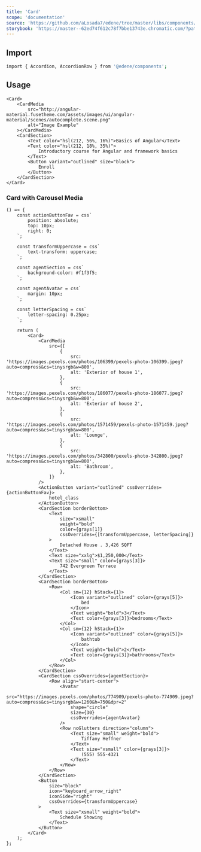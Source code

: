 ```yaml
---
title: 'Card'
scope: 'documentation'
source: 'https://github.com/aLosada7/edene/tree/master/libs/components/src/Card'
storybook: 'https://master--62ed74f612c78f7bbe13743e.chromatic.com/?path=/docs/components-accordion--playground'
---
```


## Import

```bash
import { Accordion, AccordionRow } from '@edene/components';
```

## Usage

```tsx
<Card>
    <CardMedia
        src="http://angular-material.fusetheme.com/assets/images/ui/angular-material/scenes/autocomplete.scene.png"
        alt="Image Example"
    ></CardMedia>
    <CardSection>
        <Text color="hsl(212, 56%, 16%)">Basics of Angular</Text>
        <Text color="hsl(212, 18%, 35%)">
            Introductory course for Angular and framework basics
        </Text>
        <Button variant="outlined" size="block">
            Enroll
        </Button>
    </CardSection>
</Card>
```

### Card with Carousel Media

```tsx
() => {
    const actionButtonFav = css`
        position: absolute;
        top: 10px;
        right: 0;
    `;

    const transformUppercase = css`
        text-transform: uppercase;
    `;

    const agentSection = css`
        background-color: #f1f3f5;
    `;

    const agentAvatar = css`
        margin: 10px;
    `;

    const letterSpacing = css`
        letter-spacing: 0.25px;
    `;

    return (
        <Card>
            <CardMedia
                src={[
                    {
                        src: 'https://images.pexels.com/photos/106399/pexels-photo-106399.jpeg?auto=compress&cs=tinysrgb&w=800',
                        alt: 'Exterior of house 1',
                    },
                    {
                        src: 'https://images.pexels.com/photos/186077/pexels-photo-186077.jpeg?auto=compress&cs=tinysrgb&w=800',
                        alt: 'Exterior of house 2',
                    },
                    {
                        src: 'https://images.pexels.com/photos/1571459/pexels-photo-1571459.jpeg?auto=compress&cs=tinysrgb&w=800',
                        alt: 'Lounge',
                    },
                    {
                        src: 'https://images.pexels.com/photos/342800/pexels-photo-342800.jpeg?auto=compress&cs=tinysrgb&w=800',
                        alt: 'Bathroom',
                    },
                ]}
            />
            <ActionButton variant="outlined" cssOverrides={actionButtonFav}>
                hotel_class
            </ActionButton>
            <CardSection borderBottom>
                <Text
                    size="xsmall"
                    weight="bold"
                    color={grays[1]}
                    cssOverrides={[transformUppercase, letterSpacing]}
                >
                    Detached House . 3,426 SQFT
                </Text>
                <Text size="xxlg">$1,250,000</Text>
                <Text size="small" color={grays[3]}>
                    742 Evergreen Terrace
                </Text>
            </CardSection>
            <CardSection borderBottom>
                <Row>
                    <Col sm={12} hStack={1}>
                        <Icon variant="outlined" color={grays[5]}>
                            bed
                        </Icon>
                        <Text weight="bold">3</Text>
                        <Text color={grays[3]}>bedrooms</Text>
                    </Col>
                    <Col sm={12} hStack={1}>
                        <Icon variant="outlined" color={grays[5]}>
                            bathtub
                        </Icon>
                        <Text weight="bold">2</Text>
                        <Text color={grays[3]}>bathrooms</Text>
                    </Col>
                </Row>
            </CardSection>
            <CardSection cssOverrides={agentSection}>
                <Row align="start-center">
                    <Avatar
                        src="https://images.pexels.com/photos/774909/pexels-photo-774909.jpeg?auto=compress&cs=tinysrgb&w=1260&h=750&dpr=2"
                        shape="circle"
                        size={30}
                        cssOverrides={agentAvatar}
                    />
                    <Row noGlutters direction="column">
                        <Text size="small" weight="bold">
                            Tiffany Heffner
                        </Text>
                        <Text size="xsmall" color={grays[3]}>
                            (555) 555-4321
                        </Text>
                    </Row>
                </Row>
            </CardSection>
            <Button
                size="block"
                icon="keyboard_arrow_right"
                iconSide="right"
                cssOverrides={transformUppercase}
            >
                <Text size="xsmall" weight="bold">
                    Schedule Showing
                </Text>
            </Button>
        </Card>
    );
};
```
